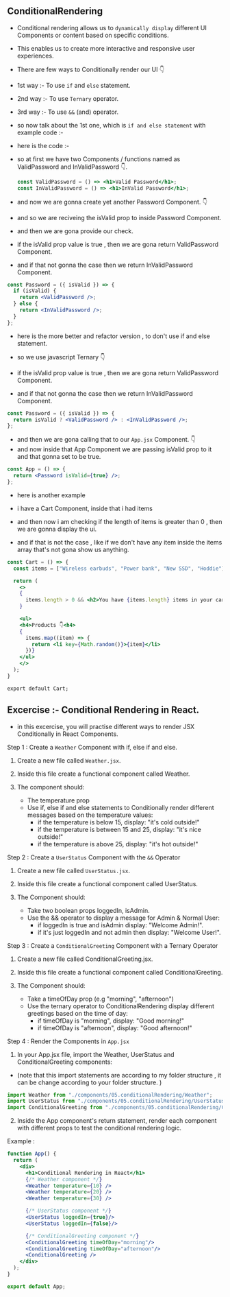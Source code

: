 ## ConditionalRendering

- Conditional rendering allows us to `dynamically display` different UI Components or content based on specific conditions.
- This enables us to create more interactive and responsive user experiences.

- There are few ways to Conditionally render our UI 👇

- 1st way :-
  To use `if` and `else` statement.
- 2nd way :-
  To use `Ternary` operator.
- 3rd way :-
  To use `&&` (and) operator.

- so now talk about the 1st one, which is `if and else statement` with example code :-

- here is the code :-
- so at first we have two Components / functions named as ValidPassword and InValidPassword 👇.

  ```jsx
  const ValidPassword = () => <h1>Valid Password</h1>;
  const InValidPassword = () => <h1>InValid Password</h1>;
  ```

- and now we are gonna create yet another Password Component. 👇

- and so we are reciveing the isValid prop to inside Password Component.
- and then we are gona provide our check.

- if the isValid prop value is true , then we are gona return ValidPassword Component.
- and if that not gonna the case then we return InValidPassword Component.

```jsx
const Password = ({ isValid }) => {
  if (isValid) {
    return <ValidPassword />;
  } else {
    return <InValidPassword />;
  }
};
```

- here is the more better and refactor version , to don't use if and else statement.
- so we use javascript Ternary 👇

- if the isValid prop value is true , then we are gona return ValidPassword Component.
- and if that not gonna the case then we return InValidPassword Component.

```jsx
const Password = ({ isValid }) => {
  return isValid ? <ValidPassword /> : <InValidPassword />;
};
```

- and then we are gona calling that to our `App.jsx` Component. 👇
- and now inside that App Component we are passing isValid prop to it and that gonna set to be true.

```jsx
const App = () => {
  return <Password isValid={true} />;
};
```

- here is another example

- i have a Cart Component, inside that i had items
- and then now i am checking if the length of items is greater than 0 , then we are gonna display the ui.
- and if that is not the case , like if we don't have any item inside the items array that's not gona show us anything.

```jsx
const Cart = () => {
  const items = ["Wireless earbuds", "Power bank", "New SSD", "Hoddie"];

  return (
    <>
    {
      items.length > 0 && <h2>You have {items.length} items in your cart. </h2>
    }

    <ul>
    <h4>Products 👇<h4>
    {
      items.map((item) => {
        return <li key={Math.random()}>{item}</li>
      })}
    </ul>
    </>
  );
}

export default Cart;
```

## Excercise :- Conditional Rendering in React.

- in this excercise, you will practise different ways to render JSX Conditionally in React Components.

Step 1 : Create a `Weather` Component with if, else if and else.

1. Create a new file called `Weather.jsx`.
2. Inside this file create a functional component called Weather.
3. The component should:

   - The temperature prop
   - Use if, else if and else statements to Conditionally render different messages based on the temperature values:
     - if the temperature is below 15, display: "it's cold outside!"
     - if the temperature is between 15 and 25, display: "it's nice outside!"
     - if the temperature is above 25, display: "it's hot outside!"

Step 2 : Create a `UserStatus` Component with the `&&` Operator

1. Create a new file called `UserStatus.jsx`.
2. Inside this file create a functional component called UserStatus.
3. The Component should:

   - Take two boolean props loggedIn, isAdmin.
   - Use the && operator to display a message for Admin & Normal User:
     - if loggedIn is true and isAdmin display: "Welcome Admin!".
     - if it's just loggedIn and not admin then display: "Welcome User!".

Step 3 : Create a `ConditionalGreeting` Component with a Ternary Operator

1. Create a new file called ConditionalGreeting.jsx.
2. Inside this file create a functional component called ConditionalGreeting.
3. The Component should:

   - Take a timeOfDay prop (e.g "morning", "afternoon")
   - Use the ternary operator to ConditionalRendering display different greetings based on the time of day:
     - if timeOfDay is "morning", display: "Good morning!"
     - if timeOfDay is "afternoon", display: "Good afternoon!"

Step 4 : Render the Components in `App.jsx`

1. In your App.jsx file, import the Weather, UserStatus and ConditionalGreeting components:

- (note that this import statements are according to my folder structure , it can be change according to your folder structure. )

```jsx
import Weather from "./components/05.conditionalRendering/Weather";
import UserStatus from "./components/05.conditionalRendering/UserStatus";
import ConditionalGreeting from "./components/05.conditionalRendering/ConditionalGreeting";
```

2. Inside the App component's return statement, render each component with different props to test the conditional rendering logic.

Example :

```jsx
function App() {
  return (
    <div>
      <h1>Conditional Rendering in React</h1>
      {/* Weather component */}
      <Weather temperature={10} />
      <Weather temperature={20} />
      <Weather temperature={30} />

      {/* UserStatus component */}
      <UserStatus loggedIn={true}/>
      <UserStatus loggedIn={false}/>

      {/* ConditionalGreeting component */}
      <ConditionalGreeting timeOfDay="morning"/>
      <ConditionalGreeting timeOfDay="afternoon"/>
      <ConditionalGreeting />
    </div>
  );
}

export default App;
```
